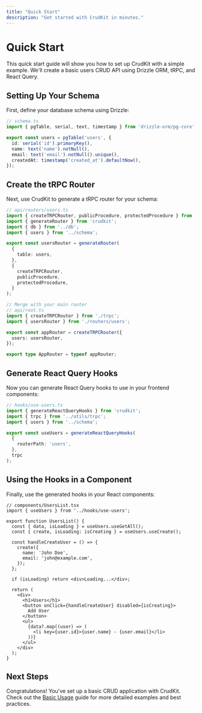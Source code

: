 ```yaml
---
title: "Quick Start"
description: "Get started with CrudKit in minutes."
---
```


# Quick Start

This quick start guide will show you how to set up CrudKit with a simple example. We'll create a basic users CRUD API using Drizzle ORM, tRPC, and React Query.

## Setting Up Your Schema

First, define your database schema using Drizzle:

```typescript
// schema.ts
import { pgTable, serial, text, timestamp } from 'drizzle-orm/pg-core';

export const users = pgTable('users', {
  id: serial('id').primaryKey(),
  name: text('name').notNull(),
  email: text('email').notNull().unique(),
  createdAt: timestamp('created_at').defaultNow(),
});
```

## Create the tRPC Router

Next, use CrudKit to generate a tRPC router for your schema:

```typescript
// api/routers/users.ts
import { createTRPCRouter, publicProcedure, protectedProcedure } from '../trpc';
import { generateRouter } from 'crudkit';
import { db } from '../db';
import { users } from '../schema';

export const usersRouter = generateRouter(
  {
    table: users,
  },
  {
    createTRPCRouter,
    publicProcedure,
    protectedProcedure,
  }
);

// Merge with your main router
// api/root.ts
import { createTRPCRouter } from './trpc';
import { usersRouter } from './routers/users';

export const appRouter = createTRPCRouter({
  users: usersRouter,
});

export type AppRouter = typeof appRouter;
```

## Generate React Query Hooks

Now you can generate React Query hooks to use in your frontend components:

```typescript
// hooks/use-users.ts
import { generateReactQueryHooks } from 'crudkit';
import { trpc } from '../utils/trpc';
import { users } from '../schema';

export const useUsers = generateReactQueryHooks(
  {
    routerPath: 'users',
  },
  trpc
);
```

## Using the Hooks in a Component

Finally, use the generated hooks in your React components:

```tsx
// components/UsersList.tsx
import { useUsers } from '../hooks/use-users';

export function UsersList() {
  const { data, isLoading } = useUsers.useGetAll();
  const { create, isLoading: isCreating } = useUsers.useCreate();

  const handleCreateUser = () => {
    create({
      name: 'John Doe',
      email: 'john@example.com',
    });
  };

  if (isLoading) return <div>Loading...</div>;

  return (
    <div>
      <h1>Users</h1>
      <button onClick={handleCreateUser} disabled={isCreating}>
        Add User
      </button>
      <ul>
        {data?.map((user) => (
          <li key={user.id}>{user.name} - {user.email}</li>
        ))}
      </ul>
    </div>
  );
}
```

## Next Steps

Congratulations! You've set up a basic CRUD application with CrudKit. Check out the [Basic Usage](/guides/basic-usage) guide for more detailed examples and best practices.